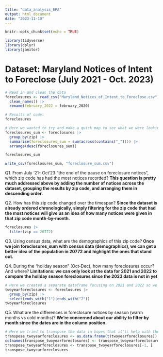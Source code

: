```yaml
---
title: "data_analysis_EPA"
output: html_document
date: "2023-11-10"
---
```


```r
knitr::opts_chunk$set(echo = TRUE)
```

```r
library(tidyverse)
library(dplyr)
library(janitor)
```
# Dataset: Maryland Notices of Intent to Foreclose (July 2021 - Oct. 2023)

```r
# Read in and clean the data
foreclosures <- read_csv("Maryland_Notices_of_Intent_to_Foreclose.csv") |> 
  clean_names() |> 
  rename(february_2022 = february_2020)
```
```r
# Results of code: 
foreclosures
```


```r
# Here we wanted to try and make a quick map to see what we were looking at other than just a table of numbers.
foreclosures_sum <- foreclosures |>
  group_by(zip) |>
  summarise(foreclosures_sum = sum(across(contains("_")))) |>
  arrange(desc(foreclosures_sum))

foreclosures_sum

write_csv(foreclosures_sum, "foreclosure_sum.csv")
```
Q1. From July '21- Oct'23 "the end of the pause on foreclosure notices", which zip code has had the most notices recorded?
**This question is pretty much addressed above by adding the number of notices across the dataset, grouping the results by zip code, and arranging them in descending order.**

Q2. How has this zip code changed over the timespan?
**Since the dataset is already ordered chronologically, simply filtering for the zip code that had the most notices will give us an idea of how many notices were given in that zip code month-by-month.**
```r
foreclosures |> 
  filter(zip == 20772)
```

Q3. Using census data, what are the demographics of this zip code?
**Once we join foreclosures_sum with census data (demographics), we can get a better idea of the population in 20772 and highlight the ones that stand out.**

Q4. During the "holiday season" (Oct-Dec), how many foreclosures occur? And where?
**Limitations: we can only look at the data for 2021 and 2022 to compare the holiday season foreclosures since the 2023 data is not in yet**
```r
# Here we created a separate dataframe focusing on 2021 and 2022 so we could parse through the data that qualifies for this question
twoyearforeclosures <- foreclosures |> 
  group_by(zip) |>
  select(ends_with("1")|ends_with("2"))
twoyearforeclosures
```
Q5. What are the differences in foreclosure notices by season (warm months vs cold months)?
**We're concerned about our ability to filter by month since the dates are in the column position.**
```r
# Here we tried to transpose the data in hopes that it'll help with the filtering
transpose_twoyearforeclosures <- as.data.frame(t(twoyearforeclosures))
colnames(transpose_twoyearforeclosures) <- transpose_twoyearforeclosures[1, ]
transpose_twoyearforeclosures <- transpose_twoyearforeclosures[-1, ]
transpose_twoyearforeclosures
```
